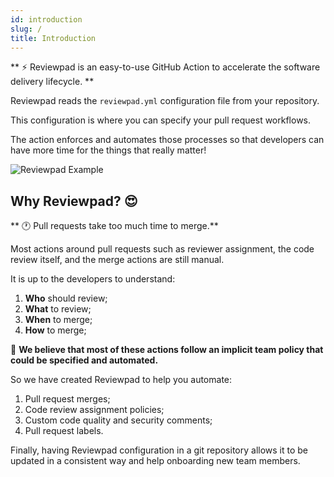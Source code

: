 ```yaml
---
id: introduction
slug: /
title: Introduction
---
```


** :zap: Reviewpad is an easy-to-use GitHub Action to accelerate the software delivery lifecycle. **

Reviewpad reads the `reviewpad.yml` configuration file from your repository.

This configuration is where you can specify your pull request workflows.

The action enforces and automates those processes so that developers can have more time for the things that really matter!

![Reviewpad Example](/img/reviewpad_preview_2x.png)

## Why Reviewpad? :heart_eyes:

** :clock1: Pull requests take too much time to merge.**

Most actions around pull requests such as reviewer assignment, the code review itself, and the merge actions are still manual.

It is up to the developers to understand:

1. **Who** should review;
2. **What** to review;
3. **When** to merge;
4. **How** to merge;

:muscle: **We believe that most of these actions follow an implicit team policy that could be specified and automated.**

So we have created Reviewpad to help you automate:

1. Pull request merges;
2. Code review assignment policies;
3. Custom code quality and security comments;
4. Pull request labels.

Finally, having Reviewpad configuration in a git repository allows it to be updated in a consistent way and help onboarding new team members.
